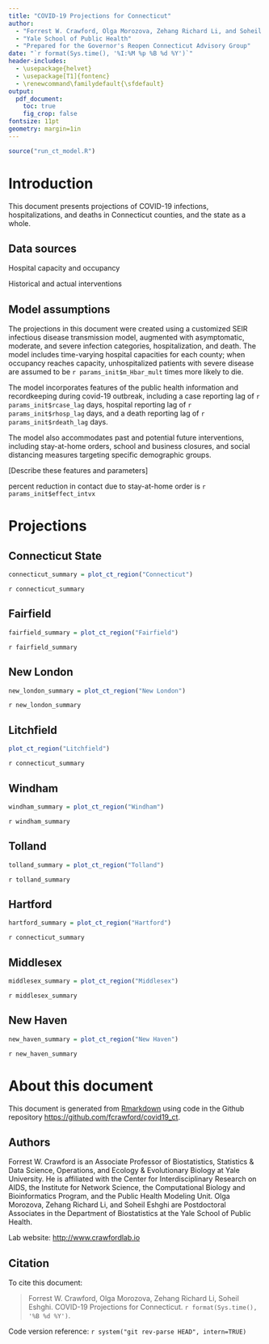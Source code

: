 ```yaml
---
title: "COVID-19 Projections for Connecticut"
author: 
  - "Forrest W. Crawford, Olga Morozova, Zehang Richard Li, and Soheil Eshghi"
  - "Yale School of Public Health"
  - "Prepared for the Governor's Reopen Connecticut Advisory Group"
date: "`r format(Sys.time(), '%I:%M %p %B %d %Y')`"
header-includes:
  - \usepackage{helvet}
  - \usepackage[T1]{fontenc}
  - \renewcommand\familydefault{\sfdefault} 
output:
  pdf_document:
    toc: true
    fig_crop: false
fontsize: 11pt
geometry: margin=1in
---
```


```r
source("run_ct_model.R")

```


# Introduction 

This document presents projections of COVID-19 infections, hospitalizations, and deaths in Connecticut counties, and the state as a whole.  

## Data sources

Hospital capacity and occupancy

Historical and actual interventions

## Model assumptions


The projections in this document were created using a customized SEIR infectious disease transmission model, augmented with asymptomatic, moderate, and severe infection categories, hospitalization, and death.  The model includes time-varying hospital capacities for each county; when occupancy reaches capacity, unhospitalized patients with severe disease are assumed to be `r params_init$m_Hbar_mult` times more likely to die.  

The model incorporates features of the public health information and recordkeeping during covid-19 outbreak, including a case reporting lag of `r params_init$rcase_lag` days, hospital reporting lag of `r params_init$rhosp_lag` days, and a death reporting lag of `r params_init$rdeath_lag` days. 

The model also accommodates past and potential future interventions, including stay-at-home orders, school and business closures, and social distancing measures targeting specific demographic groups.   

[Describe these features and parameters]

percent reduction in contact due to stay-at-home order is `r params_init$effect_intvx`


# Projections 

## Connecticut State 

```r
connecticut_summary = plot_ct_region("Connecticut")
```
`r connecticut_summary`

## Fairfield 

```r
fairfield_summary = plot_ct_region("Fairfield")
```

`r fairfield_summary`



## New London

```r
new_london_summary = plot_ct_region("New London")
```
`r new_london_summary`


## Litchfield
```r
plot_ct_region("Litchfield")
```
`r connecticut_summary`



## Windham
```r
windham_summary = plot_ct_region("Windham")
```
`r windham_summary`



## Tolland
```r
tolland_summary = plot_ct_region("Tolland")
```
`r tolland_summary`



## Hartford
```r
hartford_summary = plot_ct_region("Hartford")
```
`r connecticut_summary`



## Middlesex
```r
middlesex_summary = plot_ct_region("Middlesex")
```
`r middlesex_summary`



## New Haven

```r
new_haven_summary = plot_ct_region("New Haven")
```
`r new_haven_summary`



# About this document

This document is generated from [Rmarkdown](https://rmarkdown.rstudio.com/) using code in the Github repository <https://github.com/fcrawford/covid19_ct>. 

## Authors

Forrest W. Crawford is an Associate Professor of Biostatistics, Statistics & Data Science, Operations, and Ecology & Evolutionary Biology at Yale University. He is affiliated with the Center for Interdisciplinary Research on AIDS, the Institute for Network Science, the Computational Biology and Bioinformatics Program, and the Public Health Modeling Unit.  Olga Morozova, Zehang Richard Li, and Soheil Eshghi are Postdoctoral Associates in the Department of Biostatistics at the Yale School of Public Health. 

Lab website: <http://www.crawfordlab.io>

## Citation

To cite this document: 

> Forrest W. Crawford, Olga Morozova, Zehang Richard Li, Soheil Eshghi.  COVID-19 Projections for Connecticut.  `r format(Sys.time(), '%B %d %Y')`. 

Code version reference: `r system("git rev-parse HEAD", intern=TRUE)`



